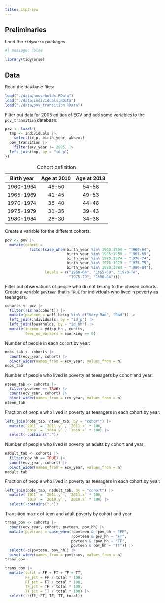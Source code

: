 ```yaml
---
title: itp2-new
---
```


## Preliminaries

Load the `tidyverse` packages:

```r
#| message: false

library(tidyverse)
```

## Data

Read the database files:

```r
load("./data/households.RData")
load("./data/individuals.RData")
load("./data/pov_transition.RData")
```

Filter out data for 2005 edition of ECV and add some variables to the `pov_transition` database:

```r
pov <- local({
  tmp <- individuals |>
    select(id_p, birth_year, absent)
  pov_transition |> 
    filter(ecv_year != 2005) |> 
  left_join(tmp, by = "id_p") 
}) 
```

| Birth year | Age at 2010 | Age at 2018 |
|:----------:|:-----------:|:-----------:|
| 1960-1964  |    46-50    |    54-58    |
| 1965-1969  |    41-45    |    49-53    |
| 1970-1974  |    36-40    |    44-48    |
| 1975-1979  |    31-35    |    39-43    |
| 1980-1984  |    26-30    |    34-38    |

: Cohort definition

Create a variable for the different cohorts:

```r
pov <- pov |> 
  mutate(cohort = 
           factor(case_when(birth_year %in% 1960:1964 ~ "1960-64", 
                            birth_year %in% 1965:1969 ~ "1965-69", 
                            birth_year %in% 1970:1974 ~ "1970-74",
                            birth_year %in% 1975:1979 ~ "1975-79", 
                            birth_year %in% 1980:1984 ~ "1980-84"),
                  levels = c("1960-64", "1965-69", "1970-74",
                             "1975-79", "1980-84")))
```

Filter out observations of people who do not belong to the chosen cohorts. Create a variable `povteen` that is `TRUE` for individuals who lived in poverty as teenagers.

```r
cohorts <- pov |>
  filter(!is.na(cohort)) |> 
  mutate(povteen = well_being %in% c("Very Bad", "Bad")) |> 
  left_join(individuals, by = "id_p") |> 
  left_join(households, by = "id_hh") |> 
  mutate(income = ydisp_hh / cunits,
         teen_no_workers = nworking == 0)
```

Number of people in each cohort by year:

```r
nobs_tab <- cohorts |> 
  count(ecv_year, cohort) |> 
  pivot_wider(names_from = ecv_year, values_from = n)
nobs_tab
```

Number of people who lived in poverty as teenagers by cohort and year:

```r
nteen_tab <- cohorts |> 
  filter(povteen == TRUE) |> 
  count(ecv_year, cohort) |> 
  pivot_wider(names_from = ecv_year, values_from = n)
nteen_tab
```

Fraction of people who lived in poverty as teenagers in each cohort by year:

```r
left_join(nobs_tab, nteen_tab, by = "cohort") |> 
  mutate(`2011` = `2011.y` / `2011.x` * 100,
         `2019` = `2019.y` / `2019.x` * 100) |> 
  select(-contains("."))
```

Number of people who lived in poverty as adults by cohort and year:

```r
nadult_tab <- cohorts |> 
  filter(pov_hh == TRUE) |> 
  count(ecv_year, cohort) |> 
  pivot_wider(names_from = ecv_year, values_from = n)
nadult_tab
```

Fraction of people who lived in poverty as teenagers in each cohort by year:

```r
left_join(nobs_tab, nadult_tab, by = "cohort") |> 
  mutate(`2011` = `2011.y` / `2011.x` * 100,
         `2019` = `2019.y` / `2019.x` * 100) |> 
  select(-contains("."))
```

Transition matrix of teen and adult poverty by cohort and year:

```r
trans_pov <- cohorts |> 
  count(ecv_year, cohort, povteen, pov_hh) |> 
  mutate(povtrans = case_when(!povteen & !pov_hh ~ "FF",
                              !povteen & pov_hh ~ "FT",
                              povteen & !pov_hh ~ "TF",
                              povteen & pov_hh ~ "TT")) |> 
  select(-c(povteen, pov_hh)) |> 
  pivot_wider(names_from = povtrans, values_from = n)
trans_pov
```

```r
trans_pov |> 
  mutate(total = FF + FT + TF + TT,
         FF_pct = FF / total * 100, 
         FT_pct = FT / total * 100, 
         TF_pct = TF / total * 100, 
         TT_pct = TT / total * 100) |> 
  select(-c(FF, FT, TF, TT, total))
```
